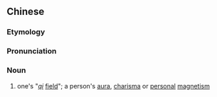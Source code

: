 {{also|气场}}
==Chinese==
{{zh-forms|s=气场}}
{{wikipedia|lang=zh}}

===Etymology===
{{zh-compound|氣|場|''[[qi]]''|field}}

===Pronunciation===
{{zh-pron
|m=qì場
|c=hei3 coeng4
|cat=n
}}

===Noun===
{{zh-noun}}

# {{lb|zh|neologism}} one's "''[[qi]]'' [[field]]"; a person's [[aura]], [[charisma]] or [[personal]] [[magnetism]]